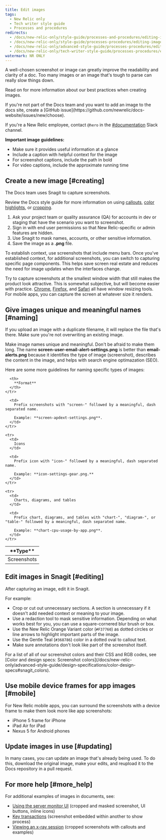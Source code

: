 ```yaml
---
title: Edit images
tags:
  - New Relic only
  - Tech writer style guide
  - Processes and procedures
redirects:
  - /docs/new-relic-only/style-guide/processes-and-procedures/editing-images
  - /docs/new-relic-only/style-guide/processes-procedures/editing-images
  - /docs/new-relic-only/advanced-style-guide/processes-procedures/editing-images
  - /docs/new-relic-only/tech-writer-style-guide/processes-procedures/editing-images
watermark: NR ONLY
---
```


A well-chosen screenshot or image can greatly improve the readability and clarity of a doc. Too many images or an image that's tough to parse can really slow things down. 

Read on for more information about our best practices when creating images.

<Callout variant="important">
  If you're not part of the Docs team and you want to add an image to the docs site, create a [GitHub issue](https://github.com/newrelic/docs-website/issues/new/choose). 
  
  If you're a New Relic employee, contact `@hero` in the [#documentation](https://newrelic.slack.com/messages/documentation) Slack channel.
</Callout>

**Important image guidelines:**

* Make sure it provides useful information at a glance
* Include a caption with helpful context for the image
* For screenshot captions, include the path in bold
* For video captions, include the approximate running time

## Create a new image [#creating]

The Docs team uses Snagit to capture screenshots.

Review the Docs style guide for more information on using [callouts](/docs/new-relic-only/basic-style-guide/style-guide-quick-reference/callouts), [color highlights](/docs/new-relic-only/tech-writer-style-guide/design-specifications/color-design-specs), or [cropping](/docs/new-relic-only/basic-style-guide/writing-guidelines/screenshots-images).

1. Ask your project team or quality assurance (QA) for accounts in dev or staging that have the scenario you want to screenshot.
2. Sign in with end user permissions so that New Relic-specific or admin features are hidden.
3. Use Snagit to mask names, accounts, or other sensitive information.
4. Save the image as a **.png** file.

<Callout variant="tip">
  To establish context, use screenshots that include menu bars. Once you've established context, for additional screenshots, you can switch to capturing specific page components. This helps save screen real estate and reduces the need for image updates when the interfaces change.
</Callout>

Try to capture screenshots at the smallest window width that still makes the product look attractive. This is somewhat subjective, but will become easier with practice. [Chrome](https://chrome.google.com/webstore/detail/window-resizer/kkelicaakdanhinjdeammmilcgefonfh), [Firefox](https://addons.mozilla.org/en-US/firefox/addon/resizeit/), and [Safari](https://mehlau.net/resizewindow/) all have window resizing tools. For mobile apps, you can capture the screen at whatever size it renders.

## Give images unique and meaningful names [#naming]

<Callout variant="important">
  If you upload an image with a duplicate filename, it will replace the file that's there. Make sure you're not overwriting an existing image.
</Callout>

Make image names unique and meaningful. Don't be afraid to make them long. The name **screen-user-email-alert-settings.png** is better than **email-alerts.png** because it identifies the type of image (screenshot), describes the content in the image, and helps with search engine optimazation (SEO).

Here are some more guidelines for naming specific types of images:

<table>
  <thead>
    <tr>
      <th width={150}>
        **Type**
      </th>

      <th>
        **Format**
      </th>
    </tr>
  </thead>

  <tbody>
    <tr>
      <td>
        Screenshots
      </td>

      <td>
        Prefix screenshots with "screen-" followed by a meaningful, dash separated name.

        Example: **screen-apdext-settings.png**.
      </td>
    </tr>

    <tr>
      <td>
        Icons
      </td>

      <td>
        Prefix icon with "icon-" followed by a meaningful, dash separated name.

        Example: **icon-settings-gear.png.**
      </td>
    </tr>

    <tr>
      <td>
        Charts, diagrams, and tables
      </td>

      <td>
        Prefix chart, diagrams, and tables with "chart-", "diagram-", or "table-" followed by a meaningful, dash separated name.

        Example: **chart-cpu-usage-by-app.png**.
      </td>
    </tr>

  </tbody>
</table>

## Edit images in Snagit [#editing]

After capturing an image, edit it in Snagit.

For example:

* Crop or cut out unnecessary sections. A section is unnecessary if it doesn't add needed context or meaning to your image.
* Use a redaction tool to mask sensitive information. Depending on what works best for you, you can use a square-cornered blur brush or box.
* Use the New Relic Orange Variant color (`#F37760`) as dotted circles or line arrows to highlight important parts of the image.
* Use the Gentle Teal (`#368786`) color in a dotted oval to callout text.
* Make sure annotations don't look like part of the screenshot itself.

<Callout variant="tip">
  For a list of all of our screenshot colors and their CSS and RGB codes, see [Color and design specs: Screenshot colors](/docs/new-relic-only/advanced-style-guide/design-specifications/color-design-specs#snagit_colors).
</Callout>

## Use mobile device frames for app images [#mobile]

For New Relic mobile apps, you can surround the screenshots with a device frame to make them look more like app screenshots:

* iPhone 5 frame for iPhone
* iPad Air for iPad
* Nexus 5 for Android phones

## Update images in use [#updating]

In many cases, you can update an image that's already being used. To do this, download the original image, make your edits, and reupload it to the Docs repository in a pull request.

## For more help [#more_help]

For additional examples of images in documents, see:

* [Using the server monitor UI](/docs/server/using-the-server-monitor-ui) (cropped and masked screenshot, UI buttons, inline icons)
* [Key transactions](/docs/transactions-menu/key-transactions) (screenshot embedded within another to show process)
* [Viewing an x-ray session](/docs/transactions-menu/viewing-an-xray-session) (cropped screenshots with callouts and examples)
